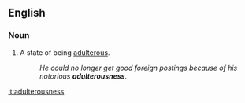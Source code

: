 {{rfv}}
==English==
===Noun===
{{en-noun|-}}
# A state of being [[adulterous]].
#: ''He could no longer get good foreign postings because of his notorious '''adulterousness'''.''

[[it:adulterousness]]